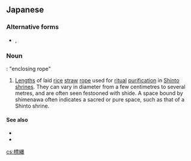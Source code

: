 ==Japanese==
{{rfc|lang=ja|Lemma should be [[注連縄]], as that appears to be the most common spelling. Formatting needed. General cleanup needed. Def needs reworking. Already deleted bogus interwikt links.}}
{{ja-kanjitab|標|縄}}

===Alternative forms===
* {{l|ja|注連縄}}, {{l|ja|七五三縄}}

===Noun===
{{ja-noun|しめなわ}}: "enclosing rope"

# [[length|Lengths]] of laid [[rice]] [[straw]] [[rope]] used for [[ritual]] [[purification]] in [[Shinto]] [[shrine]]s. They can vary in diameter from a few centimetres to several metres, and are often seen festooned with shide. A space bound by shimenawa often indicates a sacred or pure space, such as that of a Shinto shrine.

====See also====
* {{pedialite|lang=ja}}
* {{pedialite|Shimenawa}}

[[cs:標縄]]